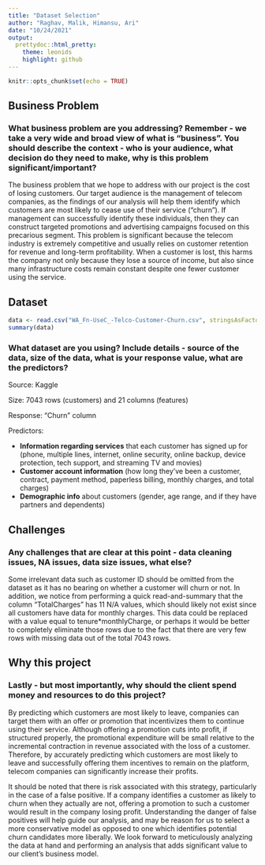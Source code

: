 ---
title: "Dataset Selection"
author: "Raghav, Malik, Himansu, Ari"
date: "10/24/2021"
output: 
  prettydoc::html_pretty:
    theme: leonids
    highlight: github
---

```{r setup, include=FALSE}
knitr::opts_chunk$set(echo = TRUE)
```

## Business Problem

### What business problem are you addressing? Remember - we take a very wide and broad view of what is "business". You should describe the context - who is your audience, what decision do they need to make, why is this problem significant/important?
    
The business problem that we hope to address with our project is the cost of losing customers. Our target audience is the management of telecom companies, as the findings of our analysis will help them identify which customers are most likely to cease use of their service ("churn"). If management can successfully identify these individuals, then they can construct targeted promotions and advertising campaigns focused on this precarious segment. This problem is significant because the telecom industry is extremely competitive and usually relies on customer retention for revenue and long-term profitability. When a customer is lost, this harms the company not only because they lose a source of income, but also since many infrastructure costs remain constant despite one fewer customer using the service. 
    

    

## Dataset
```{r}
data <- read.csv("WA_Fn-UseC_-Telco-Customer-Churn.csv", stringsAsFactors = TRUE)
summary(data)
```


### What dataset are you using? Include details - source of the data, size of the data, what is your response value, what are the predictors?

Source: Kaggle
    
Size: 7043 rows (customers) and 21 columns (features)
    
Response: "Churn" column
    
Predictors:

<ul>
  <li><b>Information regarding services</b> that each customer has signed up for (phone, multiple lines, internet, online security, online backup, device protection, tech support, and streaming TV and movies)</li>
  <li><b>Customer account information</b> (how long they’ve been a customer, contract, payment method, paperless billing, monthly charges, and total charges)</li>
  <li><b>Demographic info</b> about customers (gender, age range, and if they have partners and dependents)</li>
</ul>

## Challenges

### Any challenges that are clear at this point - data cleaning issues, NA issues, data size issues, what else?
    
Some irrelevant data such as customer ID should be omitted from the dataset as it has no bearing on whether a customer will churn or not. In addition, we notice from performing a quick read-and-summary that the column "TotalCharges" has 11 N/A values, which should likely not exist since all customers have data for monthly charges. This data could be replaced with a value equal to tenure*monthlyCharge, or perhaps it would be better to completely eliminate those rows due to the fact that there are very few rows with missing data out of the total 7043 rows.


## Why this project

### Lastly - but most importantly, why should the client spend money and resources to do this project?

By predicting which customers are most likely to leave, companies can target them with an offer or promotion that incentivizes them to continue using their service. Although offering a promotion cuts into profit, if structured properly, the promotional expenditure will be small relative to the incremental contraction in revenue associated with the loss of a customer. Therefore, by accurately predicting which customers are most likely to leave and successfully offering them incentives to remain on the platform, telecom companies can significantly increase their profits. 

It should be noted that there is risk associated with this strategy, particularly in the case of a false positive. If a company identifies a customer as likely to churn when they actually are not, offering a promotion to such a customer would result in the company losing profit. Understanding the danger of false positives will help guide our analysis, and may be reason for us to select a more conservative model as opposed to one which identifies potential churn candidates more liberally. We look forward to meticulously analyzing the data at hand and performing an analysis that adds significant value to our client's business model.

